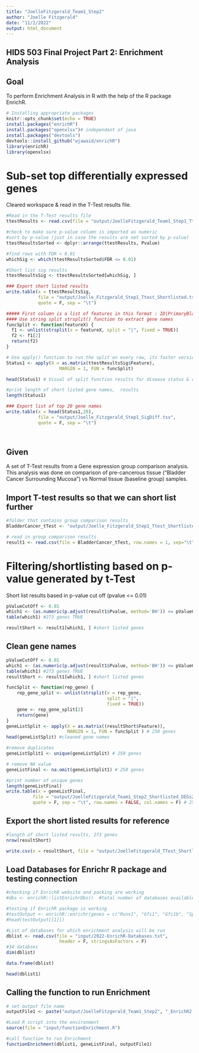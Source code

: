 ```yaml
---
title: "JoelleFitzgerald_Team1_Step2"
author: "Joelle Fitzgerald"
date: "11/2/2022"
output: html_document
---
```


## HIDS 503 Final Project Part 2: Enrichment Analysis 

## Goal 

To perform Enrichment Analysis in R with the help of the R package EnrichR.

```r

# Installing appropriate packages
knitr::opts_chunk$set(echo = TRUE)
install.packages("enrichR")
install.packages("openxlsx")# independant of java
install.packages("devtools") 
devtools::install_github("wjawaid/enrichR")
library(enrichR)
library(openxlsx)

```


# Sub-set top differentially expressed genes

Cleared workspace & read in the T-Test results file.
```r
#Read in the T-Test results file
ttestResults <- read.csv(file = "output/JoelleFitzgerald_Team1_Step1_Ttest.csv")

#check to make sure p-value column is imported as numeric 
#sort by p-value (just in case the results are not sorted by p-value)
ttestResultsSorted <- dplyr::arrange(ttestResults, Pvalue)

#find rows with FDR < 0.01
whichSig <- which(ttestResultsSorted$FDR <= 0.01) 

#Short list sig results
ttestResultsSig <- ttestResultsSorted[whichSig, ] 

### Export short listed results
write.table(x = ttestResultsSig, 
            file = "output/Joelle_Fitzgerald_Step1_Ttest_Shortlisted.tsv", 
            quote = F, sep = "\t")

##### First column is a list of features in this format : ID|PrimaryBladderCancerType. 
#### Use string split strsplit() function to extract gene names
funcSplit <- function(featureX) {
  f1 <- unlist(strsplit(x = featureX, split = "|", fixed = TRUE))
  f2 <- f1[2]
  return(f2)
}

# Use apply() function to run the split on every row, its faster version of a loop
Status1 <- apply(X = as.matrix(ttestResultsSig$Feature), 
                    MARGIN = 1, FUN = funcSplit)

head(Status1) # Visual of split function results for disease status & corresponding genes

#print length of short listed gene names,  results
length(Status1)

### Export list of top 20 gene names
write.table(x = head(Status1,20), 
            file = "output/Joelle_Fitzgerald_Step1_SigDiff.tsv", 
            quote = F, sep = "\t")

 
```

## Given

A set of T-Test results from a Gene expression group comparison analysis. This analysis was done on comparison of pre-cancerous tissue (“Bladder Cancer Surrounding Mucosa”) vs Normal tissue (baseline group) samples.

## Import T-test results so that we can short list further
```r
#folder that contains group comparison results
BladderCancer_tTest <- "output/Joelle_Fitzgerald_Step1_Ttest_Shortlisted.tsv"

# read in group comparison results
result1 <- read.csv(file = BladderCancer_tTest, row.names = 1, sep="\t", header = TRUE , stringsAsFactors = F)
```

# Filtering/shortlisting based on p-value generated by t-Test 

Short list results based in p-value cut off (pvalue <= 0.01)

```r
pValueCutOff <- 0.01
which1 <- (as.numeric(p.adjust(result1$Pvalue, method='BH')) <= pValueCutOff)
table(which1) #273 genes TRUE

resultShort <- result1[which1, ] #short listed genes 

```


## Clean gene names

```r
pValueCutOff <- 0.01
which1 <- (as.numeric(p.adjust(result1$Pvalue, method='BH')) <= pValueCutOff)
table(which1) #273 genes TRUE
resultShort <- result1[which1, ] #short listed genes 

funcSplit <- function(rep_gene) {
    rep_gene_split <- unlist(strsplit(x = rep_gene, 
                                      split = "|", 
                                      fixed = TRUE))
    gene <- rep_gene_split[2]
    return(gene)
}
geneListSplit <- apply(X = as.matrix((resultShort$Feature)), 
                       MARGIN = 1, FUN = funcSplit ) # 250 genes
head(geneListSplit) #cleaned gene names

#remove duplicates
geneListSplit1 <- unique(geneListSplit) # 250 genes 

# remove NA value
geneListFinal <- na.omit(geneListSplit1) # 250 genes

#print number of unique genes
length(geneListFinal)
write.table(x = geneListFinal, 
          file = "output/JoelleFitzgerald_Team1_Step2_Shortlisted_DEGs2.tsv",
          quote = F, sep = "\t", row.names = FALSE, col.names = F) # 250 unique genes


```

## Export the short listed results for reference

```r
#length of short listed results, 273 genes 
nrow(resultShort)

write.csv(x = resultShort, file = "output/JoelleFitzgerald_TTest_Shortlist2.csv")

```

## Load Databases for Enrichr R package and testing connection

```r
#checking if EnrichR website and packing are working
#dbs <- enrichR::listEnrichrDbs()  #total number of databases available = 200+ 

#testing if EnrichR package is working
#testOutput <- enrichR::enrichr(genes = c("Runx1", "Gfi1", "Gfi1b", "Spi1", "Gata1", "Kdr"), databases = "KEGG_2021_Human")
#head(testOutput[[1]])

#List of databases for which enrichment analysis will be run
dblist <- read.csv(file = "input/2022-EnrichR-Databases.txt", 
                    header = F, stringsAsFactors = F)
#34 databses
dim(dblist) 

data.frame(dblist)

head(dblist1)
```

## Calling the function to run Enrichment


```r

# set output file name
outputFile1 <- paste("output/JoelleFitzgerald_Team1_Step2", "_EnrichR2.xlsx", sep="")

#Load R script into the environment
source(file = "input/functionEnrichment.R") 

#call function to run Enrichment
functionEnrichment(dblist1, geneListFinal, outputFile1)

```
